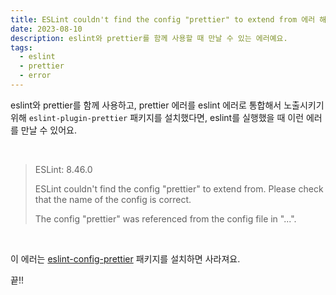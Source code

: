 ```yaml
---
title: ESLint couldn't find the config "prettier" to extend from 에러 해결하기
date: 2023-08-10
description: eslint와 prettier를 함께 사용할 때 만날 수 있는 에러예요.
tags:
  - eslint
  - prettier
  - error
---
```


eslint와 prettier를 함께 사용하고, prettier 에러를 eslint 에러로 통합해서 노출시키기 위해 `eslint-plugin-prettier` 패키지를 설치했다면, eslint를 실행했을 때 이런 에러를 만날 수 있어요.

<br />

> ESLint: 8.46.0
>
> ESLint couldn't find the config "prettier" to extend from. Please check that the name of the config is correct.
>
> The config "prettier" was referenced from the config file in "...".

<br />

이 에러는 [eslint-config-prettier](https://www.npmjs.com/package/eslint-config-prettier) 패키지를 설치하면 사라져요.

끝!!
